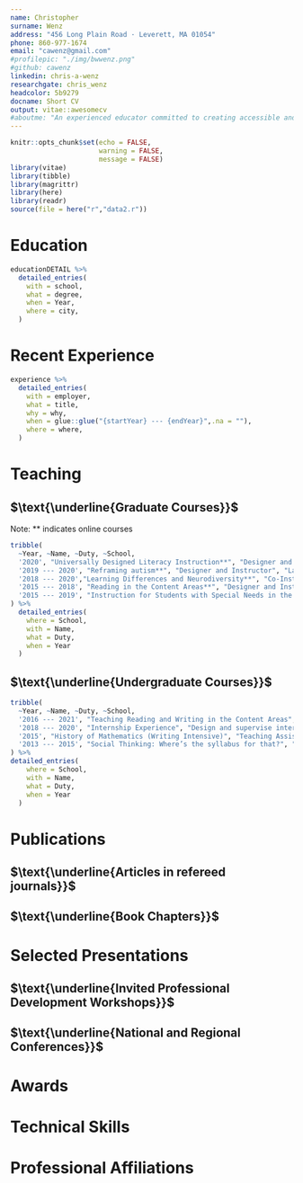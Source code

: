 ```yaml
---
name: Christopher
surname: Wenz
address: "456 Long Plain Road · Leverett, MA 01054"
phone: 860-977-1674
email: "cawenz@gmail.com"
#profilepic: "./img/bwwenz.png"
#github: cawenz
linkedin: chris-a-wenz
researchgate: chris_wenz
headcolor: 5b9279
docname: Short CV
output: vitae::awesomecv
#aboutme: "An experienced educator committed to creating accessible and responsive educational environments that work for ***all*** students."
---
```

```r
knitr::opts_chunk$set(echo = FALSE,
                      warning = FALSE,
                      message = FALSE)
library(vitae)
library(tibble)
library(magrittr)
library(here)
library(readr)
source(file = here("r","data2.r"))
```
# Education
```r
educationDETAIL %>%
  detailed_entries(
    with = school, 
    what = degree, 
    when = Year,
    where = city,
  )
```

# Recent Experience
```r
experience %>%
  detailed_entries(
    with = employer,
    what = title,
    why = why,
    when = glue::glue("{startYear} --- {endYear}",.na = ""),
    where = where,
  )
```

# Teaching
## $\text{\underline{Graduate Courses}}$
Note: ** indicates online courses
```r
tribble(
  ~Year, ~Name, ~Duty, ~School,
  '2020', "Universally Designed Literacy Instruction**", "Designer and Instructor", "Landmark College",
  '2019 --- 2020', "Reframing autism**", "Designer and Instructor", "Landmark College",
  '2018 --- 2020',"Learning Differences and Neurodiversity**", "Co-Instructor", "Landmark College",
  '2015 --- 2018', "Reading in the Content Areas**", "Designer and Instructor", "UConn",
  '2015 --- 2019', "Instruction for Students with Special Needs in the Mainstream","Instructor", "UConn"
) %>% 
  detailed_entries(
    where = School,
    with = Name, 
    what = Duty,
    when = Year
  )
```

## $\text{\underline{Undergraduate Courses}}$
```r
tribble(
  ~Year, ~Name, ~Duty, ~School,
  '2016 --- 2021', "Teaching Reading and Writing in the Content Areas", "Instructor", "UConn",
  '2018 --- 2020', "Internship Experience", "Design and supervise internships in neuro-cognitive research", "Landmark College",
  '2015', "History of Mathematics (Writing Intensive)", "Teaching Assistant and Co-Designer","UConn",
  '2013 --- 2015', "Social Thinking: Where’s the syllabus for that?", "Co-Designer and Instructor", "UConn"
) %>% 
detailed_entries(
    where = School,
    with = Name, 
    what = Duty,
    when = Year
  )
```

# Publications
## $\text{\underline{Articles in refereed journals}}$
```{=latex}
\setlength{\parindent}{-0.2in}
\setlength{\leftskip}{0.2in}
\setlength{\parskip}{8pt}

\textbf{Wenz, C.} (2021, \emph{Under Review}). Wikipedia and Public Art: A recipe for authentic writing instruction in the history classroom. \emph{The History Teacher}. 

\textbf{Wenz, C.} (2021, \emph{Under Review}). The College Reading Motivation Scale. \emph{Journal of College Reading and Learning}.

Gabriel, R., \textbf{Wenz, C.} (2017). Three Directions for Disciplinary Literacy. \emph{Educational Leadership}, 74(5), Online Supplement to the February 2017 issue: https://lcirt.link/gabrielandwenz2017.

Gabriel, R., \textbf{Wenz, C.}, \& Dostal, H. (2016). Disciplinary Text-Dependent Questions: Questioning for Learning in the Disciplines. The Challenge of Literacy in the Disciplines. \emph{The Clearing House: A Journal of Educational Strategies, Issues and Ideas,} 89(6), 202–207. https://doi.org/10.1080/00098655.2016.1209154
```
## $\text{\underline{Book Chapters}}$
```{=latex}
\setlength{\parindent}{-0.2in}
\setlength{\leftskip}{0.2in}
\setlength{\parskip}{8pt}
\textbf{Wenz, C.}, Kowitt, J. \& Friedlander, L. (2017). A Museum Based Program to Support Adolescents and Adults with ASD: Results of a Pilot Study and Suggestions for Implementation. In, \emph{Examining the Intersection of Arts and Special Education, Volume 3.} Kennedy Center for Performing Arts, Washington, DC.
%\pagebreak
```

# Selected Presentations
## $\text{\underline{Invited Professional Development Workshops}}$
```{=latex}
\setlength{\parindent}{-0.2in}
\setlength{\leftskip}{0.2in}
\setlength{\parskip}{8pt}
\textbf{Universal Design and Backwards Design: tools for inclusive and engaging post-secondary instruction.} Full-day workshop for the faculty of Cambridge College, February 18, 2020, Boston, MA. 

\textbf{Executive Function and Student Learning: supporting adolescent development across contexts.} Half-day workshop for the Faculty and Staff of Wilbraham \& Monson Academy, Jan 19, 2020, Wilbraham, MA. 

\textbf{Inclusive literacy practices for K-12 instruction}. Half-day workshop for faculty of the Campus School of Smith College, April 29, 2019, Northampton, MA.  

\textbf{Supporting Social Emotional Learning}. 3-day Workshop at Landmark College's Summer Institute for Educators, June 24-26, 2019, Putney, VT.  

\textbf{Assessment as Instruction: promoting college success for neurodivergent learners.} Full-day workshop for City University of New York's Early College Initiative, May 9, 2019, New York, NY. 

\textbf{Disabilities, Difficulties and Differences: ESOL instruction for diverse learners}. Full-day presentation for the Massachusetts Adult Education Professional Development System, March 29, 2019, Worcester, MA. 

\textbf{Literacy and Social Studies Instruction.} Invited Talk at	
	Connecticut Regional Social Studies Council, February 11, 2016, Trumbull, CT. 

```

## $\text{\underline{National and Regional Conferences}}$
```{=latex}
\setlength{\parindent}{-0.2in}
\setlength{\leftskip}{0.2in}
\setlength{\parskip}{8pt}
\textbf{Wenz, C.} \& Warrnader, K. (2018). \emph{The College Writing Motivation Scale: a tool for measuring motivation in Writing Center contexts.} Paper presented at the Northeast Writing Center Association Conference, Worcester, MA.

\textbf{Wenz, C.} (2017). \emph{Disciplinary literacy and journalism: literacy instruction in a post-truth world.} Paper presented at the Literacy Research Association Annual Conference, Tampa, FL.

Kowitt, J., \textbf{Wenz, C.} \& Friedlander, L. (2017). \emph{Enhancing Observational Skills: inclusive museum programming for visitors with Autism.} Paper presented at the Tenth International Conference on the Inclusive Museum, Manchester, UK.

\textbf{Wenz, C.} (2016). \emph{Literacy Practices to Support DL Instruction Across the Disciplines.} Paper presented at the American Reading Forum Conference, Sanibel Island, FL. 

Gabriel, R. and \textbf{Wenz, C.} (2016). \emph{A week-in-the-life of adolescent readers: Text types and tasks across the disciplines.} Paper presented at the Literacy Research Association Annual Conference, Nashville, TN.

Gabriel, R. and \textbf{Wenz, C.} (2016). \emph{Complexity and Variety: A Study of Texts in Use Within High School Content Area Courses.} Paper presented at the American Reading Forum Conference, Sanibel Island, FL. 

Gabriel, R. and \textbf{Wenz, C.} (2016). \emph{Understanding the Role of Texts in the Development of Disciplinary Literacy.} Paper presented at the American Reading Forum Conference, Sanibel Island, FL. 

Gabriel, R., Dostal, H., and \textbf{Wenz, C.} (2016). \emph {Questions to Promote Disciplinary Literacy in Middle and High School.} Research presented at the Association of Literacy Educators and Researchers, Myrtle Beach, SC.

Gabriel, R. and \textbf{Wenz, C.} (2016). \emph{The challenge of adolescent literacy: text types and tasks of secondary content areas.} Research presented at the Association of Literacy Educators and Researchers, Myrtle Beach, SC. 

Gabriel, R., \textbf{Wenz, C.} (2015). \emph{The Opportunities to Develop Literacy Scale.} Paper presented at the Literacy Research Association Annual Conference, Carlsbad, CA.

\textbf{Wenz, C.}, \& Gabriel, R. (2015). \emph{An integrative review and pilot survey of disciplinary literacy instruction in secondary settings.} Poster presented at the Annual Meeting of the American Educational Research Association, Chicago, IL
```

# Awards
```{=latex}
\begin{cvhonors}
  \cvhonor
    {Jeanne S. Chall Graduate Fellowship}
    {,  International Literacy Association}
    {Newark, DE}
    {2017}
  \cvhonor
    {Wirth-Santoro Award}
    {,  Connecticut Association for Reading Research}
    {Simsbury, CT}
    {2016}
  \cvhonor
    {Graduate Student Scholarship}
    {,  American Reading Forum}
    {Miami, FL}
    {2016}
  \cvhonor
    {Assessment Award}
    {,  Neag School of Education}
    {Storrs, CT}
    {2013}
    
\end{cvhonors}
```
# Technical Skills
<!-- # ``` {r skills} -->
<!-- # skillsDetail %>% -->
<!-- #   detailed_entries( -->
<!-- #     with = area, -->
<!-- #     what = skills -->
<!-- #   ) -->
<!-- # ```  -->

```{=latex}
\begin{minipage}[t]{.5\linewidth}
\textsc{\textbf{Data Analysis}} \\[0.5mm]
R, SPSS, SPSS Amos, Mplus, Atlas.ti, NVivo \\[1mm]
\textsc{\textbf{Survey Design}} \\[0.5mm]
Qualtrics, TypeForm, Survey Monkey \\[1mm]
\textsc{\textbf{Learning Management Systems}}\\[0.5mm]
Canvas, Blackboard, Storyline, Moodle\\[1mm]
\end{minipage}
\begin{minipage}[t]{.5\linewidth}
\textsc{\textbf{Markup Languages}} \\[0.5mm]
HTML, LaTeX, Markdown, RMarkdown, CSS \\[1mm]
\textsc{\textbf{Adobe Creative Cloud}} \\[0.5mm]
Photoshop, InDesign, Illustrator, Lightroom \\[1mm]
\end{minipage}
```

# Professional Affiliations
```{=latex}
\begin{minipage}[t]{.5\linewidth}
  \begin{cvitems}
    \item College Reading and Learning Association
    \item Council for Exceptional Children
    \item International Literacy Association
  \end{cvitems}
\end{minipage}
\begin{minipage}[t]{.5\linewidth}
  \begin{cvitems}
    \item Literacy Research Association
    \item American Educational Research Association
    \item International Mind, Brain and Education Society
  \end{cvitems}
\end{minipage}
```
\newpage
<!-- # References -->
<!-- ```{=latex} -->
<!-- \textbf{Rachael Gabriel} \\ -->
<!-- \textsc{Associate Professor of Literacy Education} \\  -->
<!-- University of Connecticut \\ -->
<!-- (617) 721-0995 \\ -->
<!-- rachael.gabriel@uconn.edu \\[1mm] -->
<!-- ``` -->
<!-- ```{=latex} -->
<!-- \textbf{Thomas Deans, PhD} \\ -->
<!-- \textsc{Professor of English and Director of University Writing Center} \\  -->
<!-- University of Connecticut \\ -->
<!-- (860) 486-9728 \\ -->
<!-- tom.deans@uconn.edu \\[1mm] -->
<!-- ``` -->
<!-- ```{=latex} -->
<!-- \textbf{Tom Hays, PhD} \\ -->
<!-- \textsc{Assistant Head of School} \\  -->
<!-- Franklin Academy \\ -->
<!-- (860) 873-2700 \\ -->
<!-- tom@fa-ct.org \\[1mm] -->
<!-- ``` -->
